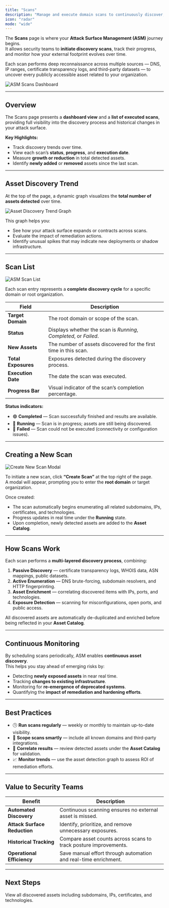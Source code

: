 ```yaml
---
title: "Scans"
description: "Manage and execute domain scans to continuously discover, map, and track your external assets and exposures."
icon: "radar"
mode: "wide"
---
```


The **Scans** page is where your **Attack Surface Management (ASM)** journey begins.  
It allows security teams to **initiate discovery scans**, track their progress, and monitor how your external footprint evolves over time.

Each scan performs deep reconnaissance across multiple sources — DNS, IP ranges, certificate transparency logs, and third-party datasets — to uncover every publicly accessible asset related to your organization.

<Frame caption="Scans overview showing discovery trend and scan progress">
  <img src="/images/asm/scans.png" alt="ASM Scans Dashboard" />
</Frame>

---

## Overview

The Scans page presents a **dashboard view** and a **list of executed scans**, providing full visibility into the discovery process and historical changes in your attack surface.

**Key Highlights:**
- Track discovery trends over time.  
- View each scan’s **status**, **progress**, and **execution date**.  
- Measure **growth or reduction** in total detected assets.  
- Identify **newly added** or **removed** assets since the last scan.

---

## Asset Discovery Trend

At the top of the page, a dynamic graph visualizes the **total number of assets detected** over time.

<Frame caption="Discovery trend line showing assets detected per scan">
  <img src="/images/asm/scans2.png" alt="Asset Discovery Trend Graph" />
</Frame>

This graph helps you:
- See how your attack surface expands or contracts across scans.  
- Evaluate the impact of remediation actions.  
- Identify unusual spikes that may indicate new deployments or shadow infrastructure.

---

## Scan List

<Frame caption="Scan list showing domain scans, asset counts, and execution status">
  <img src="/images/asm/scans3.png" alt="ASM Scan List" />
</Frame>

Each scan entry represents a **complete discovery cycle** for a specific domain or root organization.

| Field | Description |
|--------|--------------|
| **Target Domain** | The root domain or scope of the scan. |
| **Status** | Displays whether the scan is *Running*, *Completed*, or *Failed*. |
| **New Assets** | The number of assets discovered for the first time in this scan. |
| **Total Exposures** | Exposures detected during the discovery process. |
| **Execution Date** | The date the scan was executed. |
| **Progress Bar** | Visual indicator of the scan’s completion percentage. |



**Status indicators:**
- 🟢 **Completed** — Scan successfully finished and results are available.  
- 🔵 **Running** — Scan is in progress; assets are still being discovered.  
- 🔴 **Failed** — Scan could not be executed (connectivity or configuration issues).

---

## Creating a New Scan

<Frame caption="Create new scan modal for initiating discovery">
  <img src="/images/asm/scans.png" alt="Create New Scan Modal" />
</Frame>

To initiate a new scan, click **“Create Scan”** at the top right of the page.  
A modal will appear, prompting you to enter the **root domain** or target organization.



Once created:
- The scan automatically begins enumerating all related subdomains, IPs, certificates, and technologies.  
- Progress updates in real time under the **Running** state.  
- Upon completion, newly detected assets are added to the **Asset Catalog**.

---

## How Scans Work

Each scan performs a **multi-layered discovery process**, combining:
1. **Passive Discovery** — certificate transparency logs, WHOIS data, ASN mappings, public datasets.  
2. **Active Enumeration** — DNS brute-forcing, subdomain resolvers, and HTTP fingerprinting.  
3. **Asset Enrichment** — correlating discovered items with IPs, ports, and technologies.  
4. **Exposure Detection** — scanning for misconfigurations, open ports, and public access.

All discovered assets are automatically de-duplicated and enriched before being reflected in your **Asset Catalog**.

---

## Continuous Monitoring

By scheduling scans periodically, ASM enables **continuous asset discovery**.  
This helps you stay ahead of emerging risks by:

- Detecting **newly exposed assets** in near real time.  
- Tracking **changes to existing infrastructure**.  
- Monitoring for **re-emergence of deprecated systems**.  
- Quantifying the **impact of remediation and hardening efforts**.

---

## Best Practices

- 🕒 **Run scans regularly** — weekly or monthly to maintain up-to-date visibility.  
- 🎯 **Scope scans smartly** — include all known domains and third-party integrations.  
- 🔁 **Correlate results** — review detected assets under the **Asset Catalog** for validation.  
- 📈 **Monitor trends** — use the asset detection graph to assess ROI of remediation efforts.  

---

## Value to Security Teams

| Benefit | Description |
|----------|-------------|
| **Automated Discovery** | Continuous scanning ensures no external asset is missed. |
| **Attack Surface Reduction** | Identify, prioritize, and remove unnecessary exposures. |
| **Historical Tracking** | Compare asset counts across scans to track posture improvements. |
| **Operational Efficiency** | Save manual effort through automation and real-time enrichment. |

---

## Next Steps

<Card title="Explore Asset Catalog" icon="arrow-right" href="/images/asm/assets">
  View all discovered assets including subdomains, IPs, certificates, and technologies.
</Card>
